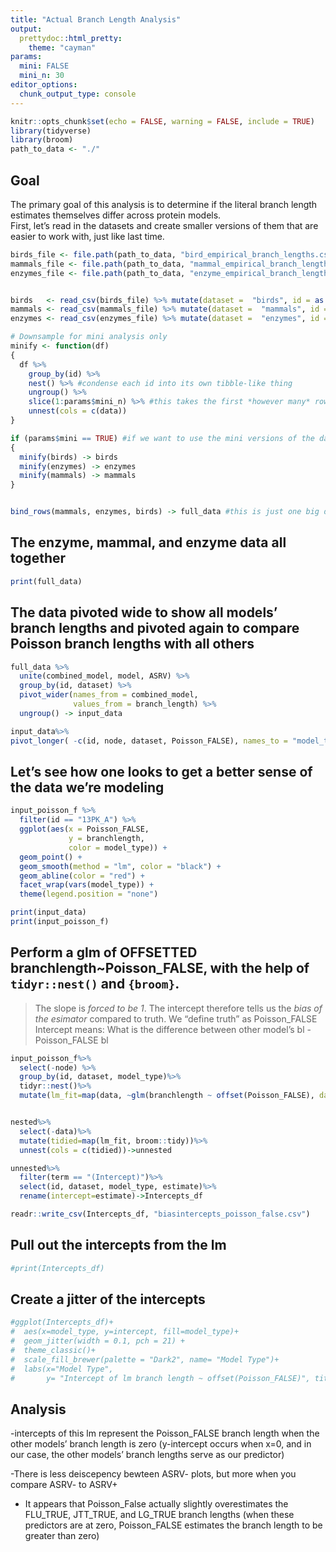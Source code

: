 ```yaml
---
title: "Actual Branch Length Analysis"
output: 
  prettydoc::html_pretty:
    theme: "cayman"
params: 
  mini: FALSE
  mini_n: 30
editor_options: 
  chunk_output_type: console
---
```


```r
knitr::opts_chunk$set(echo = FALSE, warning = FALSE, include = TRUE)
library(tidyverse)
library(broom)
path_to_data <- "./" 
```

## Goal
The primary goal of this analysis is to determine if the literal branch length estimates themselves differ across protein models. 
<br>
First, let's read in the datasets and create smaller versions of them that are easier to work with, just like last time.

```r

birds_file <- file.path(path_to_data, "bird_empirical_branch_lengths.csv")
mammals_file <- file.path(path_to_data, "mammal_empirical_branch_lengths.csv")
enzymes_file <- file.path(path_to_data, "enzyme_empirical_branch_lengths.csv")


birds   <- read_csv(birds_file) %>% mutate(dataset =  "birds", id = as.character(id)) #might as well mutate here so we can bind rows later 
mammals <- read_csv(mammals_file) %>% mutate(dataset =  "mammals", id = as.character(id))
enzymes <- read_csv(enzymes_file) %>% mutate(dataset =  "enzymes", id = as.character(id))

# Downsample for mini analysis only
minify <- function(df) 
{
  df %>%
    group_by(id) %>% 
    nest() %>% #condense each id into its own tibble-like thing 
    ungroup() %>%
    slice(1:params$mini_n) %>% #this takes the first *however many* rows from the dataset. The *however many* is specified by the params$mini_n
    unnest(cols = c(data))
}

if (params$mini == TRUE) #if we want to use the mini versions of the datasets, then use the mini function on each of them!!
{
  minify(birds) -> birds 
  minify(enzymes) -> enzymes
  minify(mammals) -> mammals
}


bind_rows(mammals, enzymes, birds) -> full_data #this is just one big data frame consisting of the three datasets


```

## The enzyme, mammal, and enzyme data all together

```r
print(full_data) 
```



## The data pivoted wide to show all models' branch lengths and pivoted again to compare Poisson branch lengths with all others 
```r
  
full_data %>%
  unite(combined_model, model, ASRV) %>%
  group_by(id, dataset) %>%
  pivot_wider(names_from = combined_model, 
              values_from = branch_length) %>%
  ungroup() -> input_data

input_data%>%
pivot_longer( -c(id, node, dataset, Poisson_FALSE), names_to = "model_type", values_to = "branchlength")->input_poisson_f

```


## Let's see how one looks to get a better sense of the data we're modeling

```r
input_poisson_f %>%
  filter(id == "13PK_A") %>%
  ggplot(aes(x = Poisson_FALSE, 
             y = branchlength, 
             color = model_type)) + 
  geom_point() + 
  geom_smooth(method = "lm", color = "black") +
  geom_abline(color = "red") + 
  facet_wrap(vars(model_type)) +
  theme(legend.position = "none")
```


```r
print(input_data)
print(input_poisson_f)
```


## Perform a glm of OFFSETTED branchlength~Poisson_FALSE, with the help of `tidyr::nest()` and `{broom}`.

> The slope is _forced to be 1_. The intercept therefore tells us the _bias of the esimator_ compared to truth.
> We "define truth" as Poisson_FALSE
> Intercept means: What is the difference between other model's bl - Poisson_FALSE bl

```r
input_poisson_f%>%
  select(-node) %>%
  group_by(id, dataset, model_type)%>%
  tidyr::nest()%>%
  mutate(lm_fit=map(data, ~glm(branchlength ~ offset(Poisson_FALSE), data=.)))->nested


nested%>%
  select(-data)%>%
  mutate(tidied=map(lm_fit, broom::tidy))%>%
  unnest(cols = c(tidied))->unnested

unnested%>%
  filter(term == "(Intercept)")%>%
  select(id, dataset, model_type, estimate)%>%
  rename(intercept=estimate)->Intercepts_df

readr::write_csv(Intercepts_df, "biasintercepts_poisson_false.csv")
```

## Pull out the intercepts from the lm 
```r
#print(Intercepts_df)

```

## Create a jitter of the intercepts 
```r
#ggplot(Intercepts_df)+
#  aes(x=model_type, y=intercept, fill=model_type)+
#  geom_jitter(width = 0.1, pch = 21) + 
#  theme_classic()+
#  scale_fill_brewer(palette = "Dark2", name= "Model Type")+
#  labs(x="Model Type", 
#       y= "Intercept of lm branch length ~ offset(Poisson_FALSE)", title = "Jitter of branch length lm intercepts")
```

## Analysis

-intercepts of this lm represent the Poisson_FALSE branch length when the other models' branch length is zero (y-intercept occurs when x=0, and in our case, the other models' branch lengths serve as our predictor)

-There is less deiscepency bewteen ASRV- plots, but more when you compare ASRV- to ASRV+

- It appears that Poisson_False actually slightly overestimates the FLU_TRUE, JTT_TRUE, and LG_TRUE branch lengths (when these predictors are at zero, Poisson_FALSE estimates the branch length to be greater than zero)
